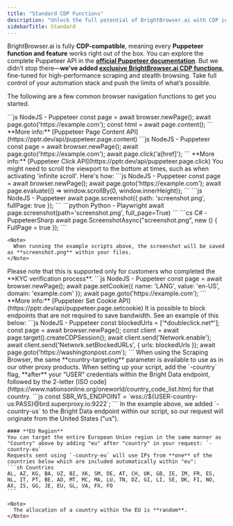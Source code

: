 ```yaml
---
title: "Standard CDP Functions"
description: "Unlock the full potential of BrightBrowser.ai with CDP integration, enabling seamless control over browser automation. From cookie management to precise geo-targeting, BrightBrowser.ai empowers developers to optimize web scraping workflows using familiar Puppeteer and Playwright commands."
sidebarTitle: Standard
---
```


BrightBrowser.ai is fully **CDP-compatible**, meaning every **Puppeteer function and feature** works right out of the box. You can explore the complete Puppeteer API in the **[official Puppeteer documentation](https://pptr.dev/)**. But we didn’t stop there—**we’ve added [exclusive BrightBrowser.ai CDP functions](https://docs.brightbrowser.ai/cdp-func/custom)**, fine-tuned for high-performance scraping and stealth browsing. Take full control of your automation stack and push the limits of what’s possible.

The following are a few common browser navigation functions to get you started.

<AccordionGroup>
  <Accordion title="Get Page HTML">
    ```js NodeJS - Puppeteer
    const page = await browser.newPage();  
    await page.goto('https://example.com');  
    const html = await page.content();
    ```
    **More info:** [Puppeteer Page Content API](https://pptr.dev/api/puppeteer.page.content)
  </Accordion>

  <Accordion title="Click on Element">
    ```js NodeJS - Puppeteer
    const page = await browser.newPage();  
    await page.goto('https://example.com');  
    await page.click('a[href]');
    ```
    **More info:** [Puppeteer Click API](https://pptr.dev/api/puppeteer.page.click)
  </Accordion>

  <Accordion title="Scroll to Page Bottom">
    You might need to scroll the viewport to the bottom at times, such as when activating 'infinite scroll'. Here's how:
    ```js NodeJS - Puppeteer
    const page = await browser.newPage();  
    await page.goto('https://example.com');  
    await page.evaluate(() => window.scrollBy(0, window.innerHeight));
    ```
  </Accordion>

  <Accordion title="Take Screenshot">
    <CodeGroup>
      ```js NodeJS - Puppeteer
      await page.screenshot({ path: 'screenshot.png', fullPage: true });
      ```
      ```python Python - Playwright
      await page.screenshot(path='screenshot.png', full_page=True)
      ```
      ```cs C# - PuppeteerSharp
      await page.ScreenshotAsync("screenshot.png", new () { FullPage = true });
      ```
    </CodeGroup>

    <Note>
      When running the example scripts above, the screenshot will be saved as **screenshot.png** within your files.
    </Note>
  </Accordion>

  <Accordion title="Set Cookies">
    Please note that this is supported only for customers who completed the **KYC verification process**.
    ```js NodeJS - Puppeteer
    const page = await browser.newPage();  
    await page.setCookie({ name: 'LANG', value: 'en-US', domain: 'example.com' });  
    await page.goto('https://example.com');
    ```
    **More info:** [Puppeteer Set Cookie API](https://pptr.dev/api/puppeteer.page.setcookie)
  </Accordion>

  <Accordion title="Blocking Endpoints">
    It is possible to block endpoints that are not required to save bandwidth. See an example of this below:
    ```js NodeJS - Puppeteer
    const blockedUrls = ['*doubleclick.net*'];
    const page = await browser.newPage();
    const client = await page.target().createCDPSession();
    await client.send('Network.enable');
    await client.send('Network.setBlockedURLs', { urls: blockedUrls });
    await page.goto('https://washingtonpost.com');
    ```
  </Accordion>

  <Accordion title="Country Targeting">
    When using the Scraping Browser, the same **country-targeting** parameter is available to use as in our other proxy products.
    When setting up your script, add the `-country` flag, **after** your "USER" credentials within the Bright Data endpoint, followed by the 2-letter [ISO code](https://www.nationsonline.org/oneworld/country_code_list.htm) for that country.
    ```js
    const SBR_WS_ENDPOINT = `wss://${USER-country-us:PASS}@brd.superproxy.io:9222`;
    ```
    In the example above, we added `-country-us` to the Bright Data endpoint within our script, so our request will originate from the United States ("us").

    #### **EU Region**
    You can target the entire European Union region in the same manner as "Country" above by adding "eu" after "country" in your request: `-country-eu`
    Requests sent using `-country-eu` will use IPs from **one** of the countries below which are included automatically within "eu":
    ```sh Countries
    AL, AZ, KG, BA, UZ, BI, XK, SM, DE, AT, CH, UK, GB, IE, IM, FR, ES, NL, IT, PT, BE, AD, MT, MC, MA, LU, TN, DZ, GI, LI, SE, DK, FI, NO, AX, IS, GG, JE, EU, GL, VA, FX, FO
    ```

    <Note>
      The allocation of a country within the EU is **random**.
    </Note>
  </Accordion>
</AccordionGroup>